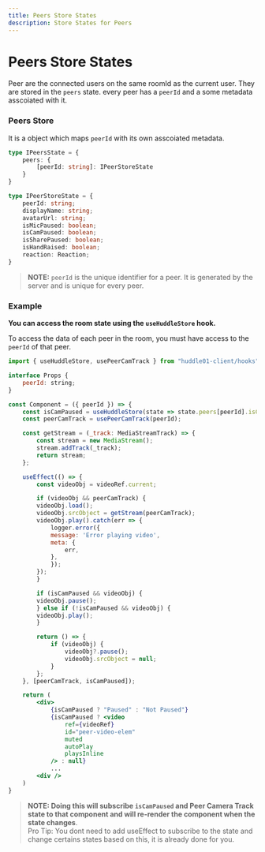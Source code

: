 ```yaml
---
title: Peers Store States
description: Store States for Peers
---
```


# Peers Store States

Peer are the connected users on the same roomId as the current user. They are stored in the `peers` state.
every peer has a `peerId` and a some metadata asscoiated with it.

### Peers Store

It is a object which maps `peerId` with its own asscoiated metadata.

```typescript
type IPeersState = {
    peers: {
        [peerId: string]: IPeerStoreState
    }
}

type IPeerStoreState = {
    peerId: string;
    displayName: string;
    avatarUrl: string;
    isMicPaused: boolean;
    isCamPaused: boolean;
    isSharePaused: boolean;
    isHandRaised: boolean;
    reaction: Reaction;
}
```

> **NOTE:** `peerId` is the unique identifier for a peer. It is generated by the server and is unique for every peer.

### Example

**You can access the room state using the `useHuddleStore` hook.**

To access the data of each peer in the room, you must have access to the `peerId` of that peer.

```jsx
import { useHuddleStore, usePeerCamTrack } from "huddle01-client/hooks";

interface Props {
    peerId: string;
}

const Component = ({ peerId }) => {
    const isCamPaused = useHuddleStore(state => state.peers[peerId].isCamPaused);
    const peerCamTrack = usePeerCamTrack(peerId);

    const getStream = (_track: MediaStreamTrack) => {
        const stream = new MediaStream();
        stream.addTrack(_track);
        return stream;
    };

    useEffect(() => {
        const videoObj = videoRef.current;

        if (videoObj && peerCamTrack) {
        videoObj.load();
        videoObj.srcObject = getStream(peerCamTrack);
        videoObj.play().catch(err => {
            logger.error({
            message: 'Error playing video',
            meta: {
                err,
            },
            });
        });
        }

        if (isCamPaused && videoObj) {
        videoObj.pause();
        } else if (!isCamPaused && videoObj) {
        videoObj.play();
        }

        return () => {
            if (videoObj) {
                videoObj?.pause();
                videoObj.srcObject = null;
            }
        };
    }, [peerCamTrack, isCamPaused]);

    return (
        <div>
            {isCamPaused ? "Paused" : "Not Paused"}
            {isCamPaused ? <video
                ref={videoRef}
                id="peer-video-elem"
                muted
                autoPlay
                playsInline
            /> : null}
            ...
        <div />
    )
}

```

> **NOTE: Doing this will subscribe `isCamPaused` and Peer Camera Track state to that component and will re-render the component when the state changes**. <br />
> Pro Tip: You dont need to add useEffect to subscribe to the state and change certains states based on this, it is already done for you.
